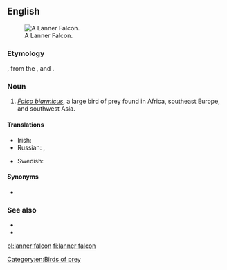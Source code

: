==English==
[[Image:Lanner Falcon 800.jpg|thumb|A Lanner Falcon.]]
===Etymology===
{{m|en|lanner}}, from the {{etyl|frm|en}} {{term|lanier||cowardly|lang=frm}}, and {{m|en|falcon}}.

===Noun===
{{en-noun}}

# ''[[Falco biarmicus]]'', a large bird of prey found in Africa, southeast Europe, and southwest Asia.

====Translations====
{{trans-top|Falco biarmicus}}
* Irish: {{t|ga|fabhcún lanner|m}}
* Russian: {{t|ru|средиземномо́рский со́кол|m|sc=Cyrl}}, {{t+|ru|ла́ннер|sc=Cyrl}}
{{trans-mid}}
* Swedish: {{t+|sv|slagfalk|c}}
{{trans-bottom}}

====Synonyms====
* {{l|en|lanner}}

===See also===
* {{pedialite}}
* {{specieslite|Falco biarmicus}}

[[Category:en:Birds of prey]]

[[pl:lanner falcon]]
[[fi:lanner falcon]]